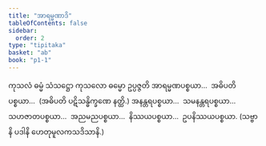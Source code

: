 ```yaml
---
title: "အာရမ္မဏာဒိ"
tableOfContents: false
sidebar:
  order: 2
type: "tipitaka"
basket: "ab"
book: "p1-1"
---
```



<DynamicBreadcrumb />

<Division number="203" book="p1-1" e="ch" v="36" p="59">

<Paragraph number="697" book="p1-1">
ကုသလံ ဓမ္မံ သံသဋ္ဌော ကုသလော ဓမ္မော ဥပ္ပဇ္ဇတိ အာရမ္မဏပစ္စယာ…  အဓိပတိပစ္စယာ…  (အဓိပတိ ပဋိသန္ဓိက္ခဏေ နတ္ထိ.) အနန္တရပစ္စယာ…  သမနန္တရပစ္စယာ…  သဟဇာတပစ္စယာ…  အညမညပစ္စယာ…  နိဿယပစ္စယာ…  ဥပနိဿယပစ္စယာ. (သဗ္ဗာနိ ပဒါနိ ဟေတုမူလကသဒိသာနိ.)
</Paragraph>
</Division>